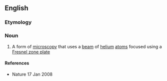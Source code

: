 ==English==

===Etymology===
{{prefix|en|helio|microscopy}}

===Noun===
{{en-noun|-}}

# A form of [[microscopy]] that uses a [[beam]] of [[helium]] [[atom]]s focused using a [[Fresnel zone plate]]

====References====
* Nature 17 Jan 2008